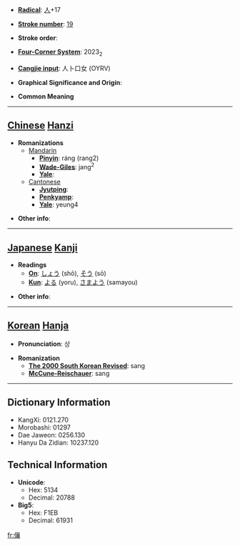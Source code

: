 * '''[[Wiktionary:Chinese radical index| Radical]]''': [[Wiktionary:Chinese radical index 人|人]]+17

* '''[[Wiktionary:Chinese total strokes index|Stroke number]]''': [[Wiktionary:Chinese total strokes index 19|19]]

* '''Stroke order''': 

* '''[[Wiktionary:Chinese four corner index|Four-Corner System]]''': 2023<sub>2</sub>

* '''[[Wiktionary:Chinese Cangjie index|Cangjie input]]''': 人卜口女 (OYRV)

* '''Graphical Significance and Origin''': 

* '''Common Meaning'''

----

== [[Chinese]] [[Hanzi]] ==

* '''Romanizations'''
** [[Mandarin]]
*** '''[[Pinyin]]''': ráng (rang2)
*** '''[[Wade-Giles]]''': jang<sup>2</sup>
*** '''[[Yale]]''': 
**[[Cantonese]]
***'''[[Jyutping]]''':
***'''[[Penkyamp]]''': 
***'''[[Yale]]''': yeung4

* '''Other info''': 

----

== [[Japanese]] [[Kanji]] ==

* '''Readings'''
** '''[[On]]''': [[しょう]] (shō), [[そう]] (sō)
** '''[[Kun]]''': [[よる]] (yoru), [[さまよう]] (samayou)

* '''Other info''':  

----

== [[Korean]] [[Hanja]] ==

* '''Pronunciation''': 상

* '''Romanization'''
** '''[[The 2000 South Korean Revised Romanization|The 2000 South Korean Revised]]''': sang
** '''[[McCune-Reischauer]]''': sang

----

== Dictionary Information ==

* KangXi: 0121.270
* Morobashi: 01297
* Dae Jaweon: 0256.130
* Hanyu Da Zidian: 10237.120

== Technical Information ==

* '''Unicode''':
** Hex: 5134
** Decimal: 20788
* '''Big5''':
** Hex: F1EB
** Decimal: 61931

[[fr:儴]]